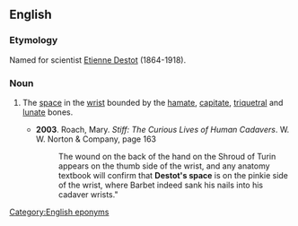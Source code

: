 ==English==

===Etymology===
Named for scientist [[w:Etienne Destot|Etienne Destot]] (1864-1918).

===Noun===
{{en-noun|-}}

# {{context|anatomy|lang=en}} The [[space]] in the [[wrist]] bounded by the [[hamate]], [[capitate]], [[triquetral]] and [[lunate]] bones.
#* '''2003'''. Roach, Mary. ''Stiff: The Curious Lives of Human Cadavers''. W. W. Norton & Company, page 163
#*: The wound on the back of the hand on the Shroud of Turin appears on the thumb side of the wrist, and any anatomy textbook will confirm that '''Destot's space''' is on the pinkie side of the wrist, where Barbet indeed sank his nails into his cadaver wrists."

[[Category:English eponyms]]